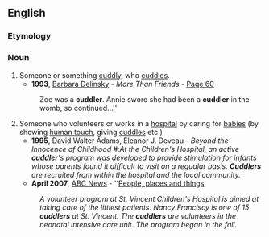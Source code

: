 ==English==

===Etymology===
{{suffix|cuddle|er}}

===Noun===
{{en-noun}}

# Someone or something [[cuddly]], who [[cuddle]]s.
#*'''1993''', [[w:Barbara Delinsky|Barbara Delinsky]] - ''More Than Friends'' - [http://books.google.co.uk/books?id=VIAa_JoKzn8C&q=cuddler&dq=cuddler&lr=&pgis=1 Page 60]
#:Zoe was a '''cuddler'''. Annie swore she had been a '''cuddler''' in the womb, so continued...''
# Someone who volunteers or works in a [[hospital]] by caring for [[baby|babies]] (by showing [[human touch]], giving [[cuddle]]s etc.)
#*'''1995''', David Walter Adams, Eleanor J. Deveau - ''Beyond the Innocence of Childhood '' #:''At the Children's Hospital, an active '''cuddler''''s program was developed to provide stimulation for infants whose parents found it difficult to visit on a regualar basis. '''Cuddlers''' are recruited from within the hospital and the local community.''
#*'''April 2007''', [[w:American Broadcasting Company|ABC News]] - ''[http://abclocal.go.com/wtvg/story?section=local&id=5189958 People, places and things]
#:''A volunteer program at St. Vincent Children's Hospital is aimed at taking care of the littlest patients. Nancy Franciscy is one of 15 '''cuddlers''' at St. Vincent. The '''cuddlers''' are volunteers in the neonatal intensive care unit. The program began in the fall.''